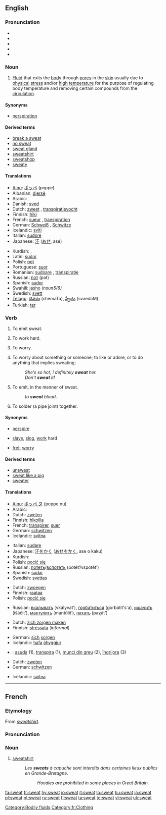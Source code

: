 {{wikipedia|dab=sweat (disambiguation)|sweat}}
==English==
{{see|sweats}}
{{wikipedia}}

===Pronunciation===
* {{enPR|swĕt}}
* {{IPA|/swɛt/}}
* {{SAMPA|/swEt/}}
* {{audio|en-us-sweat.ogg|Audio (US)}}
* {{rhymes|ɛt}}

===Noun===
{{en-noun|-}}

# {{physiology}} [[Fluid]] that exits the [[body]] through [[pore]]s in the [[skin]] usually due to [[physical]] [[stress]] and/or [[high]] [[temperature]] for the purpose of regulating body temperature and removing certain compounds from the [[circulation]].

====Synonyms====
* {{sense|fluid that exits the body through pores}} [[perspiration]]

====Derived terms====
{{rel-top|terms derived from sweat (noun)}}
* [[break a sweat]]
* [[no sweat]]
* [[sweat gland]]
* [[sweatshirt]]
* [[sweatshop]]
* [[sweaty]]
{{rel-bottom}}

====Translations====
{{trans-top|fluid that exits the body through pores}}
* [[Ainu]]: [[ポッペ]] (poppe)
* Albanian: [[djersë]]
* Arabic: {{Arab|[[عرق]]}} {{IPAchar|(ʕáraq)}} {{m}}
* Danish: [[sved]] {{c}}
* Dutch: [[zweet]] {{n}}, [[transpiratievocht]] {{n}}
* Finnish: [[hiki]]
* French: [[sueur]] {{f}}, [[transpiration]] {{f}}
* German: [[Schweiß]] {{m}}, [[Schwitze]] {{f}}
* Icelandic: [[sviti]] {{m}}
* Italian: [[sudore]] {{m}}
* Japanese: [[汗]] ([[あせ]], ase)
{{trans-mid}}
* Kurdish: {{KUchar|[[ئاره‌ق]]}}, {{KUchar|[[ئاره‌قه‌]]}}
* Latin: [[sudor]] {{m}}
* Polish: [[pot#Polish|pot]] {{m}}
* Portuguese: [[suor]] {{m}}
* Romanian: [[sudoare]] {{f}}, [[transpiraţie]] {{f}}
* Russian: [[пот]] (pot) {{m}}
* Spanish: [[sudor]] {{m}}
* Swahili: [[jasho]] ''(noun5/6)''
* Swedish: [[svett]] {{n}}
* [[Telugu]]: [[చెమట]] (chemaTa), [[స్వేదం]] (svaedaM)
* Turkish: [[ter]]
{{trans-bottom}}

===Verb===
{{en-verb}}

# {{intransitive}} To emit sweat.
# {{intransitive|informal}} To work hard.
# {{intransitive|informal}} To worry.
# {{transitive|idiom}} To worry about something or someone; to like or adore, or to do anything that implies sweating;
#: ''She's so hot, I definitely '''sweat''' her.''
#: ''Don't '''sweat''' it!''
# {{transitive}} To emit, in the manner of sweat.
#: ''to '''sweat''' blood''.
# {{intransitive|plumbing}} To solder (a pipe joint) together.

====Synonyms====
* {{sense|emit sweat}} [[perspire]]
* {{sense|work hard}} [[slave]], [[slog]], [[work]] hard
* {{sense|to worry}} [[fret]], [[worry]]

====Derived terms====
{{rel-top|terms derived from sweat (verb)}}
* [[unsweat]]
* [[sweat like a pig]]
* [[sweater]]
{{rel-bottom}}

====Translations====
{{trans-top|emit sweat}}
* [[Ainu]]: [[ポッペ ヌ]] (poppe nu)
* Arabic: {{Arab|[[عرق]]}} {{IPAchar|(ʕáriqa)}}
* Dutch: [[zweten]]
* Finnish: [[hikoilla]]
* French: [[transpirer]], [[suer]]
* German: [[schwitzen]]
* Icelandic: [[svitna]]
{{trans-mid}}
* Italian: [[sudare]]
* Japanese: [[汗をかく]] ([[あせをかく]], ase o kaku)
* Kurdish: {{KUchar|[[ئاره‌ق]]}}
* Polish: [[pocić się]]
* Russian: [[потеть]]/[[вспотеть]] (potét’/vspotét’)
* Spanish: [[sudar]]
* Swedish: [[svettas]]
{{trans-bottom}}

{{trans-top|informal: work hard}}
<!--Note: add INFORMAL or SLANG terms to this table, where these exist-->
* Dutch: [[zwoegen]]
* Finnish: [[raataa]]
* Polish: [[pocić się]]
{{trans-mid}}
* Russian: [[вкалывать]] (vkályvat’), [[горбатиться]] (gorbátit's'a), [[ишачить]] (išáčit’), [[мантулить]] (mantúlit’), [[пахать]] (paχát’)
{{trans-bottom}}

{{trans-top|informal: worry}}
<!--Note: add INFORMAL or SLANG terms to this table, where these exist-->
* Dutch: [[zich zorgen maken]]
* Finnish: [[stressata]] (''informal'')
{{trans-mid}}
* German: [[sich]] [[sorgen]]<!--is this informal? ... No.-->
* Icelandic: [[hafa]] [[áhyggjur]]
{{trans-bottom}}

{{checktrans-top}}
* {{ttbc|Romanian}}: [[asuda]] (1), [[transpira]] (1), [[munci din greu]] (2), [[îngrijora]] (3)
{{trans-bottom}}

{{trans-top|emit in the manner of sweat}}
* Dutch: [[zweten]]
* German: [[schwitzen]]
{{trans-mid}}
* Icelandic: [[svitna]]
{{trans-bottom}}

{{trans-top|solder together}}
{{trans-mid}}
{{trans-bottom}}

[[Category:Bodily fluids]]

----

==French==

===Etymology===
From {{E.|fr}} ''[[sweatshirt]]''.

===Pronunciation===
{{rfp}}

===Noun===
{{fr-noun|m}}

# [[sweatshirt]]
#: ''Les '''sweats''' à capuche sont interdits dans certaines lieux publics en Grande-Bretagne.''
#:: ''Hoodies are prohibited in some places in Great Britain.''

[[Category:fr:Clothing]]

[[fa:sweat]]
[[fr:sweat]]
[[hy:sweat]]
[[io:sweat]]
[[it:sweat]]
[[lo:sweat]]
[[hu:sweat]]
[[ja:sweat]]
[[pl:sweat]]
[[pt:sweat]]
[[ru:sweat]]
[[fi:sweat]]
[[ta:sweat]]
[[te:sweat]]
[[vi:sweat]]
[[uk:sweat]]